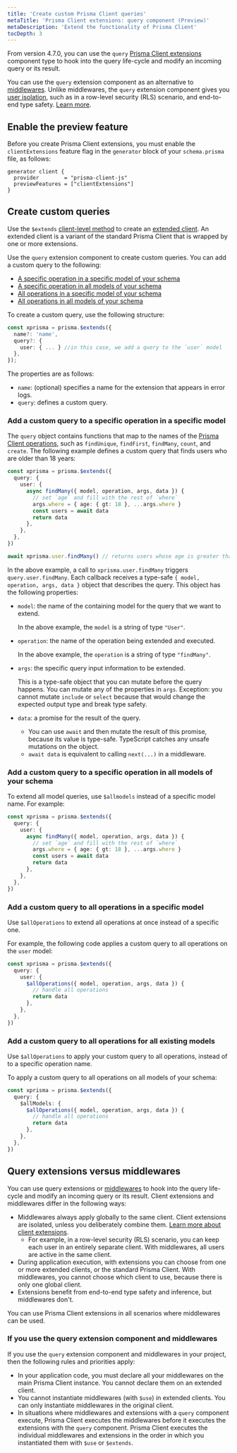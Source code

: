 ```yaml
---
title: 'Create custom Prisma Client queries'
metaTitle: 'Prisma Client extensions: query component (Preview)'
metaDescription: 'Extend the functionality of Prisma Client'
tocDepth: 3
---
```


<TopBlock>

From version 4.7.0, you can use the `query` [Prisma Client extensions](/concepts/components/prisma-client/client-extensions) component type to hook into the query life-cycle and modify an incoming query or its result.

You can use the `query` extension component as an alternative to [middlewares](/concepts/components/prisma-client/middleware#performance-and-appropriate-use-cases). Unlike middlewares, the `query` extension component gives you [user isolation](/concepts/components/prisma-client/client-extensions#extended-clients), such as in a row-level security (RLS) scenario, and end-to-end type safety. [Learn more](#query-extensions-versus-middlewares).

</TopBlock>

## Enable the preview feature

Before you create Prisma Client extensions, you must enable the `clientExtensions` feature flag in the `generator` block of your `schema.prisma` file, as follows:

```prisma
generator client {
  provider        = "prisma-client-js"
  previewFeatures = ["clientExtensions"]
}
```

## Create custom queries

Use the `$extends` [client-level method](/reference/api-reference/prisma-client-reference#client-methods) to create an [extended client](/concepts/components/prisma-client/client-extensions#about-prisma-client-extensions). An extended client is a variant of the standard Prisma Client that is wrapped by one or more extensions.

Use the `query` extension component to create custom queries. You can add a custom query to the following:

- [A specific operation in a specific model of your schema](#add-a-custom-query-to-a-specific-operation-in-a-specific-model)
- [A specific operation in all models of your schema](#add-a-custom-query-to-a-specific-operation-in-all-models-of-your-schema)
- [All operations in a specific model of your schema](#add-a-custom-query-to-all-operations-in-a-specific-model)
- [All operations in all models of your schema](#add-a-custom-query-to-all-operations-in-all-models-of-your-schema)

To create a custom query, use the following structure:

```ts
const xprisma = prisma.$extends({
  name?: 'name',
  query?: {
    user: { ... } //in this case, we add a query to the `user` model
  },
});
```

The properties are as follows:

- `name`: (optional) specifies a name for the extension that appears in error logs.
- `query`: defines a custom query.

### Add a custom query to a specific operation in a specific model

The `query` object contains functions that map to the names of the [Prisma Client operations](/docs/reference/api-reference/prisma-client-reference#model-queries), such as `findUnique`, `findFirst`, `findMany`, `count`, and `create`. The following example defines a custom query that finds users who are older than 18 years:

```ts
const xprisma = prisma.$extends({
  query: {
    user: {
      async findMany({ model, operation, args, data }) {
        // set `age` and fill with the rest of `where`
        args.where = { age: { gt: 18 }, ...args.where }
        const users = await data
        return data
      },
    },
  },
})

await xprisma.user.findMany() // returns users whose age is greater than 18
```

In the above example, a call to `xprisma.user.findMany` triggers `query.user.findMany`. Each callback receives a type-safe `{ model, operation, args, data }` object that describes the query. This object has the following properties:

- `model`: the name of the containing model for the query that we want to extend.

  In the above example, the `model` is a string of type `"User"`.

- `operation`: the name of the operation being extended and executed.

  In the above example, the `operation` is a string of type `"findMany"`.

- `args`: the specific query input information to be extended.

  This is a type-safe object that you can mutate before the query happens. You can mutate any of the properties in `args`. Exception: you cannot mutate `include` or `select` because that would change the expected output type and break type safety.

- `data`: a promise for the result of the query.

  - You can use `await` and then mutate the result of this promise, because its value is type-safe. TypeScript catches any unsafe mutations on the object.
  - `await data` is equivalent to calling `next(...)` in a middleware.

### Add a custom query to a specific operation in all models of your schema

To extend all model queries, use `$allmodels` instead of a specific model name. For example:

```ts
const xprisma = prisma.$extends({
  query: {
    user: {
      async findMany({ model, operation, args, data }) {
        // set `age` and fill with the rest of `where`
        args.where = { age: { gt: 18 }, ...args.where }
        const users = await data
        return data
      },
    },
  },
})
```

### Add a custom query to all operations in a specific model

Use `$allOperations` to extend all operations at once instead of a specific one.

For example, the following code applies a custom query to all operations on the `user` model:

```ts
const xprisma = prisma.$extends({
  query: {
    user: {
      $allOperations({ model, operation, args, data }) {
        // handle all operations
        return data
      },
    },
  },
})
```

### Add a custom query to all operations for all existing models

Use `$allOperations` to apply your custom query to all operations, instead of to a specific operation name.

To apply a custom query to all operations on all models of your schema:

```ts
const xprisma = prisma.$extends({
  query: {
    $allModels: {
      $allOperations({ model, operation, args, data }) {
        // handle all operations
        return data
      },
    },
  },
})
```

## Query extensions versus middlewares

You can use query extensions or [middlewares](/concepts/components/prisma-client/middleware#performance-and-appropriate-use-cases) to hook into the query life-cycle and modify an incoming query or its result. Client extensions and middlewares differ in the following ways:

- Middlewares always apply globally to the same client. Client extensions are isolated, unless you deliberately combine them. [Learn more about client extensions](/concepts/components/prisma-client/client-extensions#about-prisma-client-extensions).
  - For example, in a row-level security (RLS) scenario, you can keep each user in an entirely separate client. With middlewares, all users are active in the same client.
- During application execution, with extensions you can choose from one or more extended clients, or the standard Prisma Client. With middlewares, you cannot choose which client to use, because there is only one global client.
- Extensions benefit from end-to-end type safety and inference, but middlewares don't.

You can use Prisma Client extensions in all scenarios where middlewares can be used.

### If you use the <inlinecode>query</inlinecode> extension component and middlewares

If you use the `query` extension component and middlewares in your project, then the following rules and priorities apply:

- In your application code, you must declare all your middlewares on the main Prisma Client instance. You cannot declare them on an extended client.
- You cannot instantiate middlewares (with `$use`) in extended clients. You can only instantiate middlewares in the original client.
- In situations where middlewares and extensions with a `query` component execute, Prisma Client executes the middlewares before it executes the extensions with the `query` component. Prisma Client executes the individual middlewares and extensions in the order in which you instantiated them with `$use` or `$extends`.
